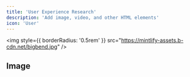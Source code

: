 ```yaml
---
title: 'User Experience Research'
description: 'Add image, video, and other HTML elements'
icon: 'User'
---
```


<img
  style={{ borderRadius: '0.5rem' }}
  src="https://mintlify-assets.b-cdn.net/bigbend.jpg"
/>

## Image